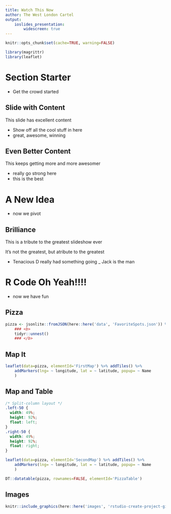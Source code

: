 ```yaml
---
title: Watch This Now
author: The West London Cartel
output:
    ioslides_presentation:
        widescreen: true
---
```


```r
knitr::opts_chunk$set(cache=TRUE, warning=FALSE)
```


```r
library(magrittr)
library(leaflet)
```


# Section Starter

<div class="notes">
- Get the crowd started
</div>

## Slide with Content

This slide has excellent content

<div class='notes'>
- Show off all the cool stuff in here
- great, awesome, winning
</div>

## Even Better Content

This keeps getting more and more awesomer

<div class='notes'>
- really go strong here
- this is the best
</div>

# A New Idea

<div class='notes'>
- now we pivot
</div>

## Brilliance

This is a tribute to the greatest slideshow ever

It's not the greatest, but atribute to the greatest

<div class='notes'>
- Tenacious D really had something going
_ Jack is the man
</div>

# R Code Oh Yeah!!!!

<div class='notes'>
- now we have fun
</div>

## Pizza

```r
pizza <- jsonlite::fromJSON(here::here('data', 'FavoriteSpots.json')) %>% 
    ### <b>
    tidyr::unnest()
    ### </b>
```

## Map It

```r
leaflet(data=pizza, elementId='FirstMap') %>% addTiles() %>% 
    addMarkers(lng= ~ longitude, lat = ~ latitude, popup= ~ Name
    )
```

## Map and Table

```css
/* Split-column layout */
.left-50 {
  width: 49%;
  height: 92%;
  float: left;
}
.right-50 {
  width: 49%;
  height: 92%;
  float: right;
}
```

<div class="left-50">
```r
leaflet(data=pizza, elementId='SecondMap') %>% addTiles() %>% 
    addMarkers(lng= ~ longitude, lat = ~ latitude, popup= ~ Name
    )
```
</div>
<div class="right-50">
```r
DT::datatable(pizza, rownames=FALSE, elementId='PizzaTable')
```
</div>

## Images

```r
knitr::include_graphics(here::here('images', 'rstudio-create-project-git.png'))
```

## {data-background=../images/rstudio-create-project-git.png}
